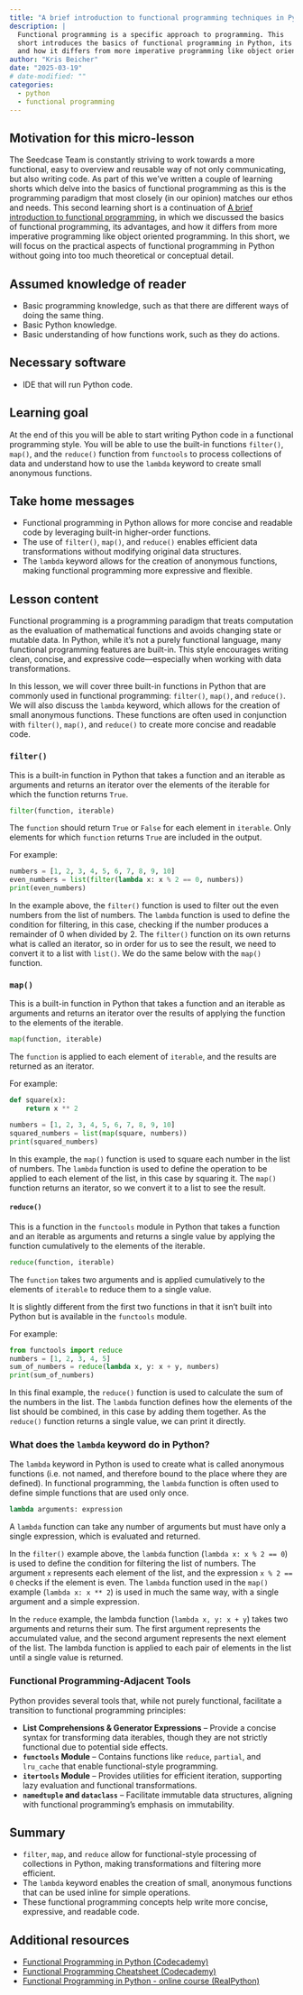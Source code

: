 ```yaml
---
title: "A brief introduction to functional programming techniques in Python"
description: |
  Functional programming is a specific approach to programming. This
  short introduces the basics of functional programming in Python, its advantages,
  and how it differs from more imperative programming like object oriented programming.
author: "Kris Beicher"
date: "2025-03-19"
# date-modified: ""
categories:
  - python
  - functional programming
---
```


## Motivation for this micro-lesson

The Seedcase Team is constantly striving to work towards a more
functional, easy to overview and reusable way of not only communicating,
but also writing code. As part of this we've written a couple of
learning shorts which delve into the basics of functional programming as
this is the programming paradigm that most closely (in our opinion)
matches our ethos and needs. This second learning short is a continuation of [A
brief introduction to functional
programming](functional-programming-theory.qmd), in which we discussed the
basics of functional programming, its advantages, and how it differs
from more imperative programming like object oriented programming. In
this short, we will focus on the practical aspects of functional
programming in Python without going into too much theoretical or conceptual detail.

## Assumed knowledge of reader

-   Basic programming knowledge, such as that there are different ways
    of doing the same thing.
-   Basic Python knowledge.
-   Basic understanding of how functions work, such as they do actions.

## Necessary software

-   IDE that will run Python code.

## Learning goal

At the end of this you will be able to start writing Python code in a
functional programming style. You will be able to use the built-in
functions `filter()`, `map()`, and the `reduce()` function from `functools` to
process collections of data and understand how to use the `lambda`
keyword to create small anonymous functions.

## Take home messages

-   Functional programming in Python allows for more concise and
    readable code by leveraging built-in higher-order functions.
-   The use of `filter()`, `map()`, and `reduce()` enables efficient data
    transformations without modifying original data structures.
-   The `lambda` keyword allows for the creation of anonymous functions,
    making functional programming more expressive and flexible.

## Lesson content

Functional programming is a programming paradigm that treats computation
as the evaluation of mathematical functions and avoids changing state or
mutable data. In Python, while it’s not a purely functional language,
many functional programming features are built-in. This
style encourages writing clean, concise, and expressive code---especially
when working with data transformations.

In this lesson, we will cover three built-in functions in Python that
are commonly used in functional programming: `filter()`, `map()`, and
`reduce()`. We will also discuss the `lambda` keyword, which allows for
the creation of small anonymous functions. These functions are often
used in conjunction with `filter()`, `map()`, and `reduce()` to create more
concise and readable code.

### `filter()`

This is a built-in function in Python that takes a function and an
iterable as arguments and returns an iterator over the elements of the
iterable for which the function returns `True`.

``` python
filter(function, iterable)
```

The `function` should return `True` or `False` for each element in
`iterable`. Only elements for which `function` returns `True` are
included in the output.

For example:

``` python
numbers = [1, 2, 3, 4, 5, 6, 7, 8, 9, 10]
even_numbers = list(filter(lambda x: x % 2 == 0, numbers))
print(even_numbers)
```

In the example above, the `filter()` function is used to filter out the
even numbers from the list of numbers. The `lambda` function is used to
define the condition for filtering, in this case, checking if the number
produces a remainder of 0 when divided by 2. The `filter()` function on
its own returns what is called an iterator, so in order for us to see
the result, we need to convert it to a list with `list()`. We do the same below with
the `map()` function.

### `map()`

This is a built-in function in Python that takes a function and an
iterable as arguments and returns an iterator over the results of
applying the function to the elements of the iterable.

``` python
map(function, iterable)
```

The `function` is applied to each element of `iterable`, and the results
are returned as an iterator.

For example:

``` python
def square(x):
    return x ** 2

numbers = [1, 2, 3, 4, 5, 6, 7, 8, 9, 10]
squared_numbers = list(map(square, numbers))
print(squared_numbers)
```

In this example, the `map()` function is used to square each number in the
list of numbers. The `lambda` function is used to define the operation to
be applied to each element of the list, in this case by squaring it. The
`map()` function returns an iterator, so we convert it to a list to see
the result.

#### `reduce()`

This is a function in the `functools` module in Python that takes a
function and an iterable as arguments and returns a single value by
applying the function cumulatively to the elements of the iterable.

``` python
reduce(function, iterable)
```

The `function` takes two arguments and is applied cumulatively to the
elements of `iterable` to reduce them to a single value.

It is slightly different from the first two functions in that it isn't
built into Python but is available in the `functools` module.

For example:

``` python
from functools import reduce
numbers = [1, 2, 3, 4, 5]
sum_of_numbers = reduce(lambda x, y: x + y, numbers)
print(sum_of_numbers)
```

In this final example, the `reduce()` function is used to calculate the
sum of the numbers in the list. The `lambda` function defines how the
elements of the list should be combined, in this case by adding them
together. As the `reduce()` function returns a single value, we can print
it directly.

### What does the `lambda` keyword do in Python?

The `lambda` keyword in Python is used to create what is called
anonymous functions (i.e. not named, and therefore bound to the place
where they are defined). In functional programming, the `lambda`
function is often used to define simple functions that are used only
once.

``` python
lambda arguments: expression
```

A `lambda` function can take any number of arguments but must have only
a single expression, which is evaluated and returned.

In the `filter()` example above, the `lambda` function
(`lambda x: x % 2 == 0`) is used to define the condition for filtering
the list of numbers. The argument `x` represents each element of the
list, and the expression `x % 2 == 0` checks if the element is even. The
`lambda` function used in the `map()` example (`lambda x: x ** 2`) is used
in much the same way, with a single argument and a simple expression.

In the `reduce` example, the lambda function (`lambda x, y: x + y`)
takes two arguments and returns their sum. The first argument represents
the accumulated value, and the second argument represents the next
element of the list. The lambda function is applied to each pair of
elements in the list until a single value is returned.

### Functional Programming-Adjacent Tools

Python provides several tools that, while not purely functional,
facilitate a transition to functional programming principles:

-   **List Comprehensions & Generator Expressions** – Provide a concise
    syntax for transforming data iterables, though they are not strictly
    functional due to potential side effects.
-   **`functools` Module** – Contains functions like `reduce`,
    `partial`, and `lru_cache` that enable functional-style programming.
-   **`itertools` Module** – Provides utilities for efficient iteration,
    supporting lazy evaluation and functional transformations.
-   **`namedtuple` and `dataclass`** – Facilitate immutable data
    structures, aligning with functional programming’s emphasis on
    immutability.

## Summary

-   `filter`, `map`, and `reduce` allow for functional-style processing
    of collections in Python, making transformations and filtering more
    efficient.
-   The `lambda` keyword enables the creation of small, anonymous
    functions that can be used inline for simple operations.
-   These functional programming concepts help write more concise,
    expressive, and readable code.

## Additional resources

-   [Functional Programming in Python
    (Codecademy)](https://www.codecademy.com/article/functional-programming-in-python)
-   [Functional Programming Cheatsheet
    (Codecademy)](https://www.codecademy.com/learn/learn-advanced-python/modules/functional-programming/cheatsheet)
-   [Functional Programming in Python - online course
    (RealPython)](https://realpython.com/courses/functional-programming-python/)
